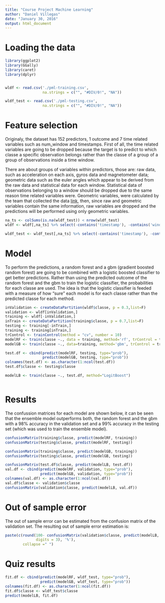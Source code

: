 ```yaml
---
title: "Course Project Machine Learning"
author: "Daniel Villegas"
date: "January 30, 2016"
output: html_document
---
```


# Loading the data
```r
library(ggplot2)
library(GGally)
library(caret)
library(dplyr)


wldf <- read.csv('./pml-training.csv',
                 na.strings = c("", "#DIV/0!", "NA"))

wldf_test <- read.csv('./pml-testing.csv',
                 na.strings = c("", "#DIV/0!", "NA"))


```

# Feature selection

Originaly, the dataset has 152 predictors, 1 outcome and 7 time related variables such as num_window and 
timestamps. First of all, the time related variables are going to be dropped because the target is to 
predict to which classe a specific observation belongs rather than the classe of a group of a group of 
observations inside a time window.

There are about groups of variables within predictors, those are: raw data, such as 
acceleration on each axis, gyros data and magnetometer data; geometric data such as the euler angles
which appear to be derived from the raw data and statistical data for each window. Statistical data of 
observations belonging to a window should be dropped due to the same reason time related variables were.
Geometric variables, were calculated by the team that collected the data [link](http://groupware.les.inf.puc-rio.br/public/papers/2013.Velloso.QAR-WLE.pdf), then, since raw and
geometric variables contain the same information, raw variables are dropped and the predictions will be 
performed using only geometric variables.

```r
na_ts <- colSums(is.na(wldf_test)) < nrow(wldf_test)
wldf <- wldf[,na_ts] %>% select(-contains('timestamp'), -contains('window'), -user_name, -X, -contains('gyros'), -contains('magnet'), -starts_with('accel'), contains('total_accel'))

wldf_test <- wldf_test[,na_ts] %>% select(-contains('timestamp'), -contains('window'), -user_name, -X, -contains('gyros'), -contains('magnet'), -starts_with('accel'), contains('total_accel'))
```

# Model

To perform the predictions, a random forest and a gbm (gradient boosted random forest) are going to be
combined with a logistic boosted classifier to get better predictions. Rather than using the predicted
outcome of the random forest and the gbm to train the logistic classifier, the probabilities for each 
classe are used. The idea is that the logistic classifier is feeded with a measure of how "sure" each 
model is for each classe rather than the predicted classe for each method.

```r
inValidation <- createDataPartition(wldf$classe, p = 0.3,list=F)
validation <- wldf[inValidation,]
training <- wldf[-inValidation,]
inTrain <- createDataPartition(training$classe, p = 0.7,list=F)
testing <- training[-inTrain,]
training <- training[inTrain,]
trControl <- trainControl(method = "cv", number = 10)
modelRF <- train(classe ~., data = training, method='rf', trControl = trControl)
modelGB <- train(classe ~., data=training, method='gbm', trControl = trControl, verbose=F)

test.df <- cbind(predict(modelRF, testing, type="prob"), 
                 predict(modelGB, testing, type="prob"))
colnames(test.df) <- as.character(1:ncol(test.df))
test.df$classe <- testing$classe

modelLB <- train(classe ~., test.df, method="LogitBoost")



```

# Results

The confussion matrices for each model are shown below, it can be seen that the ensemble model 
outperforms both, the random forest and the gbm with a 98% accuracy in the validation set and a 99% 
accuracy in the testing set (which was used to train the ensemble model).

```r
confusionMatrix(training$classe, predict(modelRF, training))
confusionMatrix(testing$classe, predict(modelRF, testing))

confusionMatrix(training$classe, predict(modelGB, training))
confusionMatrix(testing$classe, predict(modelGB, testing))

confusionMatrix(test.df$classe, predict(modelLB, test.df))
val.df <- cbind(predict(modelRF, validation, type="prob"), 
                predict(modelGB, validation, type="prob"))
colnames(val.df) <- as.character(1:ncol(val.df))
val.df$classe <- validation$classe
confusionMatrix(validation$classe, predict(modelLB, val.df))
```

# Out of sample error

The out of sample error can be estimated from the confusion matrix of the validation set. The resulting
out of sample error estimation is:
```r
paste(c(round(100- confusionMatrix(validation$classe, predict(modelLB, val.df))$overall[[1]]*100,
              digits = 3), '%'), 
        collapse =" ")
```

# Quiz results

```r
fit.df <- cbind(predict(modelRF, wldf_test, type="prob"), 
                predict(modelGB, wldf_test, type="prob"))
colnames(fit.df) <- as.character(1:ncol(fit.df))
fit.df$classe <- wldf_test$classe
predict(modelLB, fit.df)
```
